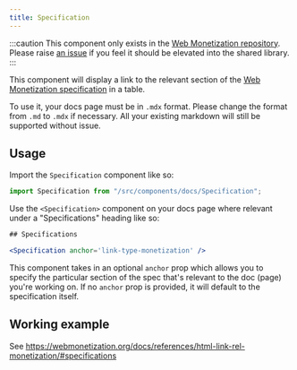 ```yaml
---
title: Specification
---
```


:::caution
This component only exists in the [Web Monetization repository](https://github.com/WICG/webmonetization/tree/main/src/components/docs). Please raise [an issue](https://github.com/interledger/docs-design-system/issues/new?assignees=&labels=enhancement&projects=&template=feature_request.yml&title=%5BFEATURE%5D+%3Ctitle%3E) if you feel it should be elevated into the shared library.
:::

This component will display a link to the relevant section of the [Web Monetization specification](https://webmonetization.org/specification/) in a table.

To use it, your docs page must be in `.mdx` format. Please change the format from `.md` to `.mdx` if necessary. All your existing markdown will still be supported without issue.

## Usage

Import the `Specification` component like so:

```jsx
import Specification from "/src/components/docs/Specification";
```

Use the `<Specification>` component on your docs page where relevant under a "Specifications" heading like so:

```jsx
## Specifications

<Specification anchor='link-type-monetization' />
```

This component takes in an optional `anchor` prop which allows you to specify the particular section of the spec that's relevant to the doc (page) you're working on. If no `anchor` prop is provided, it will default to the specification itself.

## Working example

See https://webmonetization.org/docs/references/html-link-rel-monetization/#specifications
